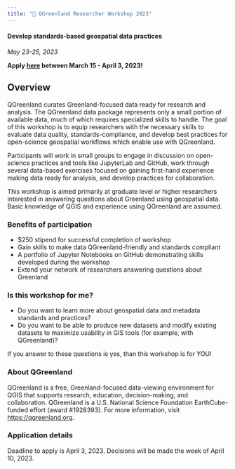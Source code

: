 ```yaml
---
title: "🧪 QGreenland Researcher Workshop 2023"
---
```


#### Develop standards-based geospatial data practices

_May 23-25, 2023_

**Apply [here](https://forms.gle/HkgtxhHSBTuqiRLf7) between March 15 - April 3, 2023!**


## Overview

QGreenland curates Greenland-focused data ready for research and analysis. The
QGreenland data package represents only a small portion of available data, much of which
requires specialized skills to handle. The goal of this workshop is to equip researchers
with the necessary skills to evaluate data quality, standards-compliance, and develop
best practices for open-science geospatial workflows which enable use with QGreenland.

Participants will work in small groups to engage in discussion on open-science practices
and tools like JupyterLab and GitHub, work through several data-based exercises focused
on gaining first-hand experience making data ready for analysis, and develop practices
for collaboration.

This workshop is aimed primarily at graduate level or higher researchers interested in
answering questions about Greenland using geospatial data. Basic knowledge of QGIS and
experience using QGreenland are assumed.


### Benefits of participation

* $250 stipend for successful completion of workshop
* Gain skills to make data QGreenland-friendly and standards compliant
* A portfolio of Jupyter Notebooks on GitHub demonstrating skills developed during the workshop
* Extend your network of researchers answering questions about Greenland


### Is this workshop for me?

* Do you want to learn more about geospatial data and metadata standards and practices?
* Do you want to be able to produce new datasets and modify existing datasets to
  maximize usability in GIS tools (for example, with QGreenland)?

If you answer to these questions is yes, than this workshop is for YOU!


### About QGreenland

QGreenland is a free, Greenland-focused data-viewing environment for QGIS that
supports research, education, decision-making, and collaboration. QGreenland is
a U.S. National Science Foundation EarthCube-funded effort (award #1928393).
For more information, visit <https://qgreenland.org>.


### Application details

Deadline to apply is April 3, 2023.
Decisions will be made the week of April 10, 2023.
